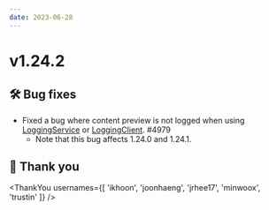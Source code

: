 ```yaml
---
date: 2023-06-28
---
```


# v1.24.2

## 🛠️ Bug fixes

- Fixed a bug where content preview is not logged when using [LoggingService](type) or [LoggingClient](type). #4979
  - Note that this bug affects 1.24.0 and 1.24.1.

## 🙇 Thank you

<ThankYou usernames={[
  'ikhoon',
  'joonhaeng',
  'jrhee17',
  'minwoox',
  'trustin'
]} />
